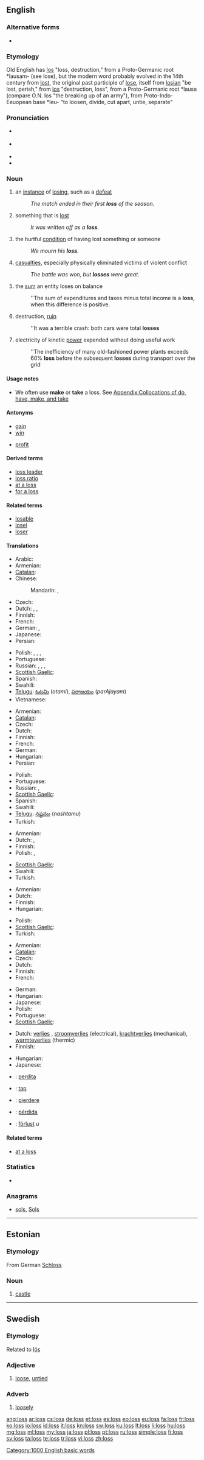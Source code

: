 {{also|lõss|löss|løss|loß|löß}}
{{also|los}}
==English==

===Alternative forms===
* {{l|en|loß}} {{qualifier|obsolete}}

===Etymology===
Old English has [[los]] "loss, destruction," from a Proto-Germanic root *lausam- (see lose), but the modern word probably evolved in the 14th century from [[lost]], the original past participle of [[lose]], itself from {{etyl|ang}} [[losian]] "be lost, perish," from [[los]] "destruction, loss", from a Proto-Germanic root *lausa (compare O.N. los "the breaking up of an army"), from Proto-Indo-Eeuopean base *leu- "to loosen, divide, cut apart, untie, separate"

===Pronunciation===

* {{a|UK}} {{IPA|/lɒs/|}}
* {{a|US}} {{IPA|/lɑs/|/lɔs/}}
* {{audio|en-us-loss.ogg|Audio (US)}}
* {{rhymes|ɒs}}

===Noun===
{{en-noun|es}}

# an [[instance]] of [[losing]], such as a [[defeat]]
#: ''The match ended in their first '''loss''' of the season.''
# something that is [[lost]]
#: ''It was written off as a '''loss'''.''
# the hurtful [[condition]] of having lost something or someone
#: ''We mourn his '''loss'''.''
# {{context|plural}} [[casualties]], especially physically eliminated victims of violent conflict
#: ''The battle was won, but '''losses''' were great.''
# {{context|financial}} the [[sum]] an entity loses on balance
#: ''The sum of expenditures and taxes minus total income is a '''loss''', when this difference is positive.
# destruction, [[ruin]]
#: ''It was a terrible crash: both cars were total '''losses'''
# {{context|engineering}} electricity of kinetic [[power]] expended without doing useful work
#: ''The inefficiency of many old-fashioned power plants exceeds 60% '''loss''' before the subsequent '''losses''' during transport over the grid

====Usage notes====
* We often use '''make''' or '''take''' a loss. See [[Appendix:Collocations of do, have, make, and take]]

====Antonyms====
* [[gain]]
* [[win]]
* {{sense|financial}} [[profit]]

====Derived terms====
* [[loss leader]]
* [[loss ratio]]
* [[at a loss]]
* [[for a loss]]

====Related terms====
* [[losable]]
* [[losel]]
* [[loser]]

====Translations====
{{trans-top|instance of losing}}
* Arabic: {{t|ar|خسارة|f|tr=khasaara}}
* Armenian: {{t-|hy|կորուստ|tr=korust}}
* [[Catalan]]: {{t|ca|pèrdua|f}}
* Chinese:
*: Mandarin: {{t|zh|滅失|sc=Hani}}, {{t|zh|灭失|tr=mièshī|sc=Hani}}
* Czech: {{t-|cs|prohra|f}}
* Dutch: {{t+|nl|verlies|n}}, {{t+|nl|nederlaag}}, {{t+|nl|verliezen|n}}
* Finnish: {{t|fi|häviö}}
* French: {{t+|fr|défaite|f}}
* German: {{t+|de|Verlust|m}}, {{qualifier|in a game or war}} {{t|de|Niederlage|f}}
* Japanese: {{t|ja|損失|tr=そんしつ, sonshitsu|sc=Jpan}}
* Persian: {{t+|fa|زیان|tr=ziyân|xs=Persian}}
{{trans-mid}}
* Polish: {{t|pl|utrata|f}}, {{t|pl|strata|f}}, {{qualifier|in a game}} {{t|pl|przegrana|f}}, {{t|pl|porażka|f}}
* Portuguese: {{t+|pt|perda|f}}
* Russian: {{qualifier|in a game}} {{t|ru|проигрыш|m|tr=próigryš|sc=Cyrl}}, {{qualifier|in a game or war}} {{t|ru|поражение|n|tr=poražénije|sc=Cyrl}}, {{qualifier|object or person}} {{t|ru|потеря|f|tr=potérja|sc=Cyrl}}, {{qualifier|person}} {{t+|ru|утрата|f|tr=utráta}}
* [[Scottish Gaelic]]: {{t-|gd|call|m|xs=Scottish Gaelic}}
* Spanish: {{t|es|derrota}}
* Swahili: {{t+|sw|hasara|xs=Swahili}}
* [[Telugu]]: [[ఓటమి]] (''otami''), [[పరాజయం]] (''parAjayam'')
* Vietnamese: {{t+|vi|mất|xs=Vietnamese}}
{{trans-bottom}}

{{trans-top|something lost}}
* Armenian: {{t-|hy|կորուստ|tr=korust}}
* [[Catalan]]: {{t|ca|pèrdua|f}}
* Czech: {{t-|cs|ztráta|f}}
* Dutch: {{t+|nl|verlies|n}}
* Finnish: {{t|fi|hävikki}}
* French: {{t+|fr|perte|f}}
* German: {{t+|de|Verlust|m}}
* Hungarian: {{t|hu|veszteség}}
* Persian: {{t+|fa|زیان|tr=ziyân|xs=Persian}}
{{trans-mid}}
* Polish: {{t|pl|zguba|f}}
* Portuguese: {{t+|pt|perda|f}}
* Russian: {{t+|ru|потеря|f|tr=potérja}}, {{t+|ru|утрата|f|tr=utráta}}
* [[Scottish Gaelic]]: {{t-|gd|call|m|xs=Scottish Gaelic}}
* Spanish: {{t|es|pérdida}}
* Swahili: {{t+|sw|hasara|xs=Swahili}}
* [[Telugu]]: [[నష్టము]] (''nashtamu'')
* Turkish: {{t+|tr|kayıp}}
{{trans-bottom}}

{{trans-top|hurtful condition resulting from losing}}
* Armenian: {{t-|hy|կորուստ|tr=korust}}
* Dutch: {{t+|nl|verlies|n}}, {{t-|nl|verslagenheid}}
* Finnish: {{t|fi|menetys}}
* Polish: {{t|pl|strata|f}}, {{t|pl|utrata|f}}
{{trans-mid}}
* [[Scottish Gaelic]]: {{t-|gd|call|m|xs=Scottish Gaelic}}
* Swahili: {{t+|sw|hasara|xs=Swahili}}
* Turkish: {{t+|tr|kayıp}}
{{trans-bottom}}

{{trans-top|casualties}}
* Armenian: {{t-|hy|կորուստ|tr=korust}}
* Dutch: {{t+|nl|verliezen|p}}
* Finnish: {{t|fi|häviöt|p}}
* Hungarian: {{t|hu|veszteség}}
{{trans-mid}}
* Polish: {{t|pl|straty|p}}
* [[Scottish Gaelic]]: {{t-|gd|call|m|xs=Scottish Gaelic}}
* Turkish: {{t+|tr|kayıp}}
{{trans-bottom}}

{{trans-top|financial: negative result on balance}}
* Armenian: {{t|hy|վնաս|tr=vnas}}
* [[Catalan]]: {{t|ca|pèrdua|f}}
* Czech: {{t-|cs|ztráta|f}}
* Dutch: {{t+|nl|verlies|n}}
* Finnish: {{t|fi|tappio}}
* French: {{t+|fr|perte|f}}
{{trans-mid}}
* German: {{t+|de|Verlust|m}}
* Hungarian: {{t|hu|veszteség}}
* Japanese: {{t+|ja|損益|tr=son'eki}}
* Polish: {{t|pl|strata|f}}
* Portuguese: {{t+|pt|perda|f}}
* [[Scottish Gaelic]]: {{t-|gd|call|m|xs=Scottish Gaelic}}
{{trans-bottom}}

{{trans-top|engineering: power expended without doing useful work}}
* Dutch: [[verlies]] {{n}}, [[stroomverlies]] (electrical), [[krachtverlies]] (mechanical), [[warmteverlies]] (thermic)
* Finnish: {{t|fi|häviö}}
{{trans-mid}}
* Hungarian: {{t|hu|veszteség}}
* Japanese: {{t+|ja|損失|tr=そんしつ, sonshitsu|sc=Jpan}}
{{trans-bottom}}

{{checktrans}}
* {{ttbc|ia}}: [[perdita]]
* {{ttbc|no}}: [[tap]]
* {{ttbc|ro}}: [[pierdere]] {{f}}
* {{ttbc|es}}: [[pérdida]]
* {{ttbc|sv}}: [[förlust]] ''u''

====Related terms====
* [[at a loss]]

===Statistics===
* {{rank|plan|pain|official|940|loss|spot|wonderful|shook}}

===Anagrams===
* [[sols#English|sols]], [[Sols#English|Sols]]

[[Category:1000 English basic words]]

----

==Estonian==

===Etymology===
From German [[Schloss]]

===Noun===
{{et-noun (old)}}

# [[castle]]

----

==Swedish==

===Etymology===
Related to [[lös]]

===Adjective===
{{head|sv|adjective}}

# [[loose]], [[untied]]

===Adverb===
{{head|sv|adverb}}

# [[loosely]]

[[ang:loss]]
[[ar:loss]]
[[cs:loss]]
[[de:loss]]
[[et:loss]]
[[es:loss]]
[[eo:loss]]
[[eu:loss]]
[[fa:loss]]
[[fr:loss]]
[[ko:loss]]
[[io:loss]]
[[id:loss]]
[[it:loss]]
[[kn:loss]]
[[sw:loss]]
[[ku:loss]]
[[lt:loss]]
[[li:loss]]
[[hu:loss]]
[[mg:loss]]
[[ml:loss]]
[[my:loss]]
[[ja:loss]]
[[pl:loss]]
[[pt:loss]]
[[ru:loss]]
[[simple:loss]]
[[fi:loss]]
[[sv:loss]]
[[ta:loss]]
[[te:loss]]
[[tr:loss]]
[[vi:loss]]
[[zh:loss]]